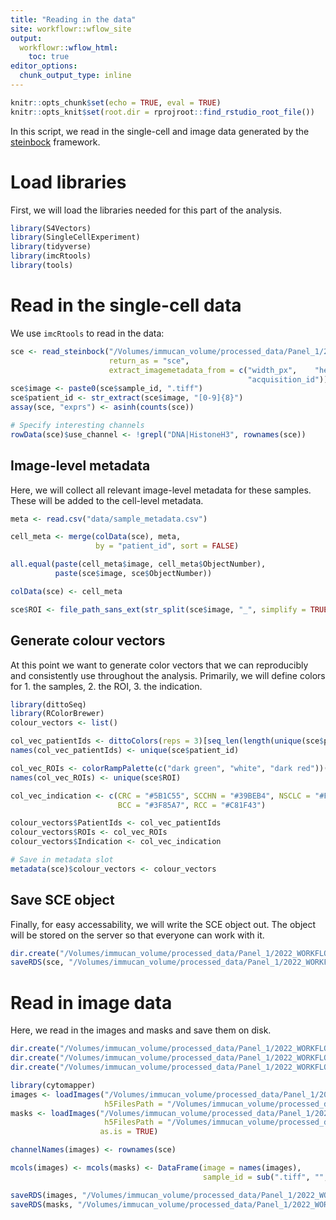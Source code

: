 ```yaml
---
title: "Reading in the data"
site: workflowr::wflow_site
output:
  workflowr::wflow_html:
    toc: true
editor_options:
  chunk_output_type: inline
---
```


```r
knitr::opts_chunk$set(echo = TRUE, eval = TRUE)
knitr::opts_knit$set(root.dir = rprojroot::find_rstudio_root_file())
```

In this script, we read in the single-cell and image data generated by the 
[steinbock](https://github.com/BodenmillerGroup/steinbock) framework. 

# Load libraries

First, we will load the libraries needed for this part of the analysis.

```r
library(S4Vectors)
library(SingleCellExperiment)
library(tidyverse)
library(imcRtools)
library(tools)
```

# Read in the single-cell data

We use `imcRtools` to read in the data:

```r
sce <- read_steinbock("/Volumes/immucan_volume/processed_data/Panel_1/2022_WORKFLOW/IMC/", 
                      return_as = "sce", 
                      extract_imagemetadata_from = c("width_px",	"height_px",	
                                                     "acquisition_id"))
sce$image <- paste0(sce$sample_id, ".tiff")
sce$patient_id <- str_extract(sce$image, "[0-9]{8}")
assay(sce, "exprs") <- asinh(counts(sce))

# Specify interesting channels
rowData(sce)$use_channel <- !grepl("DNA|HistoneH3", rownames(sce))
```

## Image-level metadata

Here, we will collect all relevant image-level metadata for these samples.
These will be added to the cell-level metadata.

```r
meta <- read.csv("data/sample_metadata.csv")

cell_meta <- merge(colData(sce), meta, 
                   by = "patient_id", sort = FALSE)

all.equal(paste(cell_meta$image, cell_meta$ObjectNumber), 
          paste(sce$image, sce$ObjectNumber))

colData(sce) <- cell_meta

sce$ROI <- file_path_sans_ext(str_split(sce$image, "_", simplify = TRUE)[,5])
```

## Generate colour vectors

At this point we want to generate color vectors that we can reproducibly and consistently use throughout the analysis.
Primarily, we will define colors for 1. the samples, 2. the ROI, 3. the indication.

```r
library(dittoSeq)
library(RColorBrewer)
colour_vectors <- list()

col_vec_patientIds <- dittoColors(reps = 3)[seq_len(length(unique(sce$patient_id)))]
names(col_vec_patientIds) <- unique(sce$patient_id)

col_vec_ROIs <- colorRampPalette(c("dark green", "white", "dark red"))(length(unique(sce$ROI)))
names(col_vec_ROIs) <- unique(sce$ROI)

col_vec_indication <- c(CRC = "#5B1C55", SCCHN = "#39BEB4", NSCLC = "#F79C1D", 
                        BCC = "#3F85A7", RCC = "#C81F43")

colour_vectors$PatientIds <- col_vec_patientIds
colour_vectors$ROIs <- col_vec_ROIs
colour_vectors$Indication <- col_vec_indication

# Save in metadata slot
metadata(sce)$colour_vectors <- colour_vectors
```

## Save SCE object

Finally, for easy accessability, we will write the SCE object out.
The object will be stored on the server so that everyone can work with it.

```r
dir.create("/Volumes/immucan_volume/processed_data/Panel_1/2022_WORKFLOW/IMC/Rout/")
saveRDS(sce, "/Volumes/immucan_volume/processed_data/Panel_1/2022_WORKFLOW/IMC/Rout/sce.rds")
```

# Read in image data

Here, we read in the images and masks and save them on disk.

```r
dir.create("/Volumes/immucan_volume/processed_data/Panel_1/2022_WORKFLOW/IMC/h5/")
dir.create("/Volumes/immucan_volume/processed_data/Panel_1/2022_WORKFLOW/IMC/h5/images")
dir.create("/Volumes/immucan_volume/processed_data/Panel_1/2022_WORKFLOW/IMC/h5/masks")

library(cytomapper)
images <- loadImages("/Volumes/immucan_volume/processed_data/Panel_1/2022_WORKFLOW/IMC/img/", on_disk = TRUE, 
                     h5FilesPath = "/Volumes/immucan_volume/processed_data/Panel_1/2022_WORKFLOW/IMC/h5/images")
masks <- loadImages("/Volumes/immucan_volume/processed_data/Panel_1/2022_WORKFLOW/IMC/masks/", on_disk = TRUE, 
                     h5FilesPath = "/Volumes/immucan_volume/processed_data/Panel_1/2022_WORKFLOW/IMC/h5/masks",
                    as.is = TRUE)

channelNames(images) <- rownames(sce)

mcols(images) <- mcols(masks) <- DataFrame(image = names(images),
                                           sample_id = sub(".tiff", "", names(images)))

saveRDS(images, "/Volumes/immucan_volume/processed_data/Panel_1/2022_WORKFLOW/IMC/Rout/images.rds")
saveRDS(masks, "/Volumes/immucan_volume/processed_data/Panel_1/2022_WORKFLOW/IMC/Rout/masks.rds")
```
